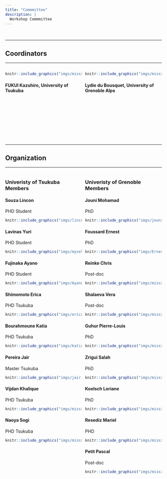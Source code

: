 ```yaml
---
title: "Commmittee"
description: |
  Workshop Commmittee
---
```


<br/>

-----

## Coordinators

-----

<div>

<div style="width: 49%; float: left"> 

```r
knitr::include_graphics("imgs/missing_avatar.svg")
```

#### FUKUI	Kazuhiro, University of Tsukuba

</div>


<div style="width: 49%; float: right"> 

```r
knitr::include_graphics("imgs/missing_avatar.svg")
```

#### Lydie du Bousquet, University of Grenoble Alps

</div>

</div>

<br/>

<br/>

<br/>

<br/>

<br/>

<br/>

<br/>

<br/>




-----

## Organization

-----

<div style="width: 49%; float: left;"> 

### Univeristy of Tsukuba Members

#### Souza	Lincon	
PHD Student
```r
knitr::include_graphics("imgs/lincon.jpg")
```

#### Lavinas Yuri
PHD Student
```r
knitr::include_graphics("imgs/myself3.png")
```

#### Fujinaka	Ayano
PHD Student 
```r
knitr::include_graphics("imgs/Ayano_Fujinaka.jpg")
```


#### Shimomoto Erica	
PHD	Tsukuba
```r
knitr::include_graphics("imgs/erica.jpg")
```

#### Bourahmoune Katia
PHD	Tsukuba
```r
knitr::include_graphics("imgs/katia.jpg")
```

#### Pereira Jair
Master	Tsukuba
```r
knitr::include_graphics("imgs/jair.jpeg")
```

#### Vijdan	Khalique 	
PHD	Tsukuba
```r
knitr::include_graphics("imgs/missing_avatar.svg")
```

#### Naoya Sogi
PHD	Tsukuba
```r
knitr::include_graphics("imgs/missing_avatar.svg")
```

</div>

<div style="width: 49%; float: right;"> 

### Univeristy of Grenoble Members

#### Jouni	Mohamad
PhD	
```r
knitr::include_graphics("imgs/jouni.jpg")
```

#### Foussard	Ernest
PhD
```r
knitr::include_graphics("imgs/Ernest.jpg")
```

#### Reinke Chris
Post-doc
```r
knitr::include_graphics("imgs/missing_avatar.svg")
```

#### Shalaeva	Vera
Post-doc
```r
knitr::include_graphics("imgs/missing_avatar.svg")
```



#### Guhur Pierre-Louis
PhD	
```r
knitr::include_graphics("imgs/missing_avatar.svg")
```

#### Zrigui	Salah
PhD	
```r
knitr::include_graphics("imgs/missing_avatar.svg")
```

#### Koelsch Loriane
PhD
```r
knitr::include_graphics("imgs/missing_avatar.svg")
```

#### Resediz	Mariel
PHD
```r
knitr::include_graphics("imgs/missing_avatar.svg")
```

#### Petit	Pascal
Post-doc
```r
knitr::include_graphics("imgs/missing_avatar.svg")
```



</div>
